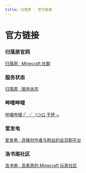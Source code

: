 ```yaml
---
title: 归落原 · 官方链接
---
```


# 官方链接

### 归落原官网

[归落原 · Minecraft 社群](https://spark.yaasasi.cn/)

### 服务状态

[归落原 · 服务状态](https://status.yaasasi.cn/status/guiluo)

### 哔哩哔哩

[哔哩哔哩 (゜-゜)つロ 干杯 ~](https://space.bilibili.com/407689732)

### 爱发电

[爱发电 · 连接创作者与粉丝的会员制平台](https://afdian.net/@Yaasasi)

### 洛书南社区

[洛书南 · 高素质的 Minecraft 玩家社区](https://www.losenone.cn/)